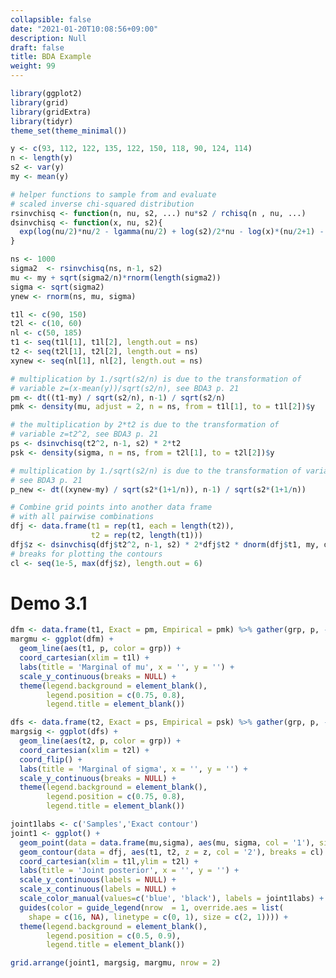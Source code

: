 ```yaml
---
collapsible: false
date: "2021-01-20T10:08:56+09:00"
description: Null
draft: false
title: BDA Example
weight: 99
---
```


```r
library(ggplot2)
library(grid)
library(gridExtra)
library(tidyr)
theme_set(theme_minimal())
```

```r
y <- c(93, 112, 122, 135, 122, 150, 118, 90, 124, 114)
n <- length(y)
s2 <- var(y)
my <- mean(y) 
```

```r
# helper functions to sample from and evaluate
# scaled inverse chi-squared distribution
rsinvchisq <- function(n, nu, s2, ...) nu*s2 / rchisq(n , nu, ...)
dsinvchisq <- function(x, nu, s2){
  exp(log(nu/2)*nu/2 - lgamma(nu/2) + log(s2)/2*nu - log(x)*(nu/2+1) - (nu*s2/2)/x)
}

ns <- 1000
sigma2  <- rsinvchisq(ns, n-1, s2)
mu <- my + sqrt(sigma2/n)*rnorm(length(sigma2))
sigma <- sqrt(sigma2)
ynew <- rnorm(ns, mu, sigma)

t1l <- c(90, 150)
t2l <- c(10, 60)
nl <- c(50, 185)
t1 <- seq(t1l[1], t1l[2], length.out = ns)
t2 <- seq(t2l[1], t2l[2], length.out = ns)
xynew <- seq(nl[1], nl[2], length.out = ns)

# multiplication by 1./sqrt(s2/n) is due to the transformation of
# variable z=(x-mean(y))/sqrt(s2/n), see BDA3 p. 21
pm <- dt((t1-my) / sqrt(s2/n), n-1) / sqrt(s2/n)
pmk <- density(mu, adjust = 2, n = ns, from = t1l[1], to = t1l[2])$y

# the multiplication by 2*t2 is due to the transformation of
# variable z=t2^2, see BDA3 p. 21
ps <- dsinvchisq(t2^2, n-1, s2) * 2*t2
psk <- density(sigma, n = ns, from = t2l[1], to = t2l[2])$y

# multiplication by 1./sqrt(s2/n) is due to the transformation of variable
# see BDA3 p. 21
p_new <- dt((xynew-my) / sqrt(s2*(1+1/n)), n-1) / sqrt(s2*(1+1/n))

# Combine grid points into another data frame
# with all pairwise combinations
dfj <- data.frame(t1 = rep(t1, each = length(t2)),
                  t2 = rep(t2, length(t1)))
dfj$z <- dsinvchisq(dfj$t2^2, n-1, s2) * 2*dfj$t2 * dnorm(dfj$t1, my, dfj$t2/sqrt(n))
# breaks for plotting the contours
cl <- seq(1e-5, max(dfj$z), length.out = 6)
```

# Demo 3.1
```r
dfm <- data.frame(t1, Exact = pm, Empirical = pmk) %>% gather(grp, p, -t1)
margmu <- ggplot(dfm) +
  geom_line(aes(t1, p, color = grp)) +
  coord_cartesian(xlim = t1l) +
  labs(title = 'Marginal of mu', x = '', y = '') +
  scale_y_continuous(breaks = NULL) +
  theme(legend.background = element_blank(),
        legend.position = c(0.75, 0.8),
        legend.title = element_blank())

dfs <- data.frame(t2, Exact = ps, Empirical = psk) %>% gather(grp, p, -t2)
margsig <- ggplot(dfs) +
  geom_line(aes(t2, p, color = grp)) +
  coord_cartesian(xlim = t2l) +
  coord_flip() +
  labs(title = 'Marginal of sigma', x = '', y = '') +
  scale_y_continuous(breaks = NULL) +
  theme(legend.background = element_blank(),
        legend.position = c(0.75, 0.8),
        legend.title = element_blank())

joint1labs <- c('Samples','Exact contour')
joint1 <- ggplot() +
  geom_point(data = data.frame(mu,sigma), aes(mu, sigma, col = '1'), size = 0.1) +
  geom_contour(data = dfj, aes(t1, t2, z = z, col = '2'), breaks = cl) +
  coord_cartesian(xlim = t1l,ylim = t2l) +
  labs(title = 'Joint posterior', x = '', y = '') +
  scale_y_continuous(labels = NULL) +
  scale_x_continuous(labels = NULL) +
  scale_color_manual(values=c('blue', 'black'), labels = joint1labs) +
  guides(color = guide_legend(nrow  = 1, override.aes = list(
    shape = c(16, NA), linetype = c(0, 1), size = c(2, 1)))) +
  theme(legend.background = element_blank(),
        legend.position = c(0.5, 0.9),
        legend.title = element_blank())
```

```r
grid.arrange(joint1, margsig, margmu, nrow = 2)
```

